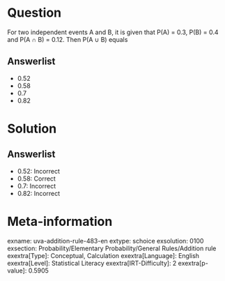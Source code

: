 Question
========

For two independent events A and B, it is given that P(A) = 0.3, P(B) = 0.4 and P(A ∩ B) = 0.12. Then P(A ∪ B) equals

Answerlist
----------

* 0.52
* 0.58
* 0.7
* 0.82

Solution
========

Answerlist
----------

* 0.52: Incorrect
* 0.58: Correct
* 0.7: Incorrect
* 0.82: Incorrect

Meta-information
================
exname: uva-addition-rule-483-en
extype: schoice
exsolution: 0100
exsection: Probability/Elementary Probability/General Rules/Addition rule
exextra[Type]: Conceptual, Calculation
exextra[Language]: English
exextra[Level]: Statistical Literacy
exextra[IRT-Difficulty]: 2
exextra[p-value]: 0.5905
